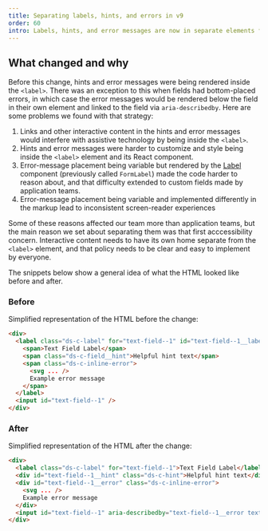 ```yaml
---
title: Separating labels, hints, and errors in v9
order: 60
intro: Labels, hints, and error messages are now in separate elements for better accessibility and flexibility
---
```



## What changed and why

Before this change, hints and error messages were being rendered inside the `<label>`. There was an exception to this when fields had bottom-placed errors, in which case the error messages would be rendered below the field in their own element and linked to the field via `aria-describedby`. Here are some problems we found with that strategy:

1. Links and other interactive content in the hints and error messages would interfere with assistive technology by being inside the `<label>`.
2. Hints and error messages were harder to customize and style being inside the `<label>` element and its React component.
3. Error-message placement being variable but rendered by the [Label](/components/label) component (previously called `FormLabel`) made the code harder to reason about, and that difficulty extended to custom fields made by application teams.
4. Error-message placement being variable and implemented differently in the markup lead to inconsistent screen-reader experiences

Some of these reasons affected our team more than application teams, but the main reason we set about separating them was that first acccessibility concern. Interactive content needs to have its own home separate from the `<label>` element, and that policy needs to be clear and easy to implement by everyone.

The snippets below show a general idea of what the HTML looked like before and after.

### Before

Simplified representation of the HTML before the change:

```html
<div>
  <label class="ds-c-label" for="text-field--1" id="text-field--1__label">
    <span>Text Field Label</span>
    <span class="ds-c-field__hint">Helpful hint text</span>
    <span class="ds-c-inline-error">
      <svg ... />
      Example error message
    </span>
  </label>
  <input id="text-field--1" />
</div>
```

### After

Simplified representation of the HTML after the change:

```html
<div>
  <label class="ds-c-label" for="text-field--1">Text Field Label</label>
  <div id="text-field--1__hint" class="ds-c-hint">Helpful hint text</div>
  <div id="text-field--1__error" class="ds-c-inline-error">
    <svg ... />
    Example error message
  </div>
  <input id="text-field--1" aria-describedby="text-field--1__error text-field--1__hint" />
</div>
```

## 